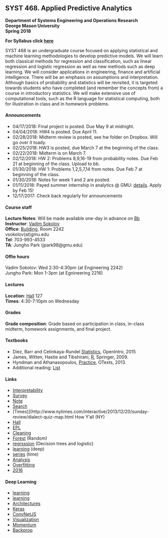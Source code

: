

## SYST 468. Applied Predictive Analytics
 
**Department of Systems Engineering and Operations Research**\
**George Mason University**\
**Spring 2018**\

**For Syllabus click [here](syllabus.html)**\

SYST 468 is an undergraduate course focused on applying statistical and machine learning methodologies to develop predictive models. We will learn both classical methods for regression and classification, such as linear regression and logistic regression as well as new methods such as deep learning. We will consider applications in engineering, finance and artificial intelligence. There will be an emphasis on assumptions and interpretation. Although basics of probability and statistics will be revisited, it is targeted towards students who have completed (and remember the concepts from) a course in introductory statistics. We will make extensive use of computational tools, such as the R language for statistical computing, both for illustration in class and in homework problems. 

#### Announcements
- 04\/17\/2018: Final project is posted. Due May 9 at midnight.
- 04\/04\/2018: HW4 is posted. Due April 11.
- 02\/28\/2018: Midterm review is posted, see hw folder on Dropbox. Will go over it toady. 
- 02\/25\/2018: HW3 is posted, due March 7 at the beginning of the class. 
- 02\/22\/2018: Midterm is on March 7. 
- 02\/12\/2018: HW 2: Problems 8,9,16-19 from probability notes. Due Feb 21 at beginning of the class. Upload to bb.
- 01\/30\/2018: HW 1: Problems 1,2,5,7,14 from notes. Due Feb 7 at beginning of the class.
- 01\/30\/2018: Notes for week 1 and 2 are posted.
- 01\/11\/2018: Payed summer internship in analytics @ GMU: [details](files/reu_flyer_v2.pdf). Apply by Feb 15!
- 12\/17\/2017: Check back regularly for announcements



#### Course staff
**Lecture Notes**:	Will be made available one-day in advance on [Bb](https://mymasonportal.gmu.edu/) \
**Instructor**: [Vadim Sokolov](../../index.qmd) \
**Office**: [Building](https://goo.gl/maps/iLp2PzxkSxF2 Engineering), Room 2242 \
vsokolov(at)gmu.edu \
**Tel**: 703-993-4533 \
**TA**: Jungho Park (jpark98@gmu.edu)\


#### Offie hours
Vadim Sokolov: Wed 2:30-4:30pm (at Engineering 2242)\
Jungho Park: Mon 1-3pm (at Egnineering 2216)\


#### Lectures
**Location**: [Hall](https://goo.gl/maps/8MaM7ezdvaw Planetary) 127\
**Times**: 4:30-7:10pm on Wednesday

#### Grades
**Grade composition**: Grade based on participation in class, in-class midterm, homework assignments, and final project.


#### Textbooks
- Diez, Barr and Cetinkaya-Rundel [Statistics](https://www.openintro.org/stat/textbook.php?stat_book##os OpenIntro), OpenIntro, 2015
- James, Witten, Hastie and Tibshirani, [R](http://www-bcf.usc.edu/~gareth/ISL/index.html An Introduction to Statistical Learning with Applications in), Springer, 2009.
- Hyndman and Athanasopoulos, [Practice](https://www.otexts.org/fpp Forecasting: Principles and), OTexts, 2013.
- Additional reading: [List](https://chrisalbon.com/blog/data_science_reading_list.html Data Science Reading)

#### Links
- [Interpretability](http://nautil.us/issue/40/learning/is-artificial-intelligence-permanently-inscrutable Model)
- [Survey](https://www.dropbox.com/s/dtpabgu0o9z5t8z/2015-data-science-salary-survey.pdf?dl##1 Data Sceince)
- [Note](https://www.dropbox.com/s/b34zjdupyc247v5/keynes.pdf?dl##1 J. M. Keynes's Investment Performance: A)
- [Search](https://www.youtube.com/watch?v##WH-HWWkCMeU Bayes)
- [Times)](http://www.nytimes.com/interactive/2013/12/20/sunday-review/dialect-quiz-map.html How Y'all (NY)
- [Hall](https://www.youtube.com/watch?v##Zr_xWfThjJ0&app##desktop  Monte)
- [EPL](http://faculty.chicagobooth.edu/nicholas.polson/teaching/41000/speigelhalter-EPL.pdf) 
- [Cleaning](https://whatsthebigdata.com/2016/05/01/data-scientists-spend-most-of-their-time-cleaning-data/ Data)
- [Forest](http://nerds.airbnb.com/unboxing-the-random-forest-classifier Airbnb) (Random)
- [regrsssion](https://research.facebook.com/publications/practical-lessons-from-predicting-clicks-on-ads-at-facebook/ Facebook) (Decision trees and logistic)
- [learning](https://youtube-eng.googleblog.com/2015/10/improving-youtube-video-thumbnails-with_8.html Youtube) (deep)
- [series](https://eng.uber.com/telematics/ Uber) (time)
- [Analysis](http://www.itl.nist.gov/div898/handbook/eda/eda.htm Exploratory Data)
- [Overfitting](http://memosisland.blogspot.de/2017/08/understanding-overfitting-inaccurate.html)
- [2016](https://arxiv.org/abs/1704.01171 Election)


#### Deep Learning
 - [learning](http://course.fast.ai/ Course by Jeremy Howard on coding aspects of deep)
  - [learning](https://youtu.be/vq2nnJ4g6N0 Short introduction into deep)
  - [Architectures](http://www.asimovinstitute.org/neural-network-zoo/)
  - [Keras](https://keras.io/)
  - [ConvNetJS](http://cs.stanford.edu/people/karpathy/convnetjs/demo/classify2d.html)
 - [Visualization](http://www.denizyuret.com/2015/03/alec-radfords-animations-for.html Opt)
 - [Momentum](http://distill.pub/2017/momentum/)
 - [Backprop](http://cs231n.stanford.edu/slides/2016/winter1516_lecture4.pdf)
